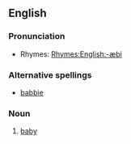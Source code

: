 ==English==

===Pronunciation===
{{IPA|/'bæbi/}}
*Rhymes: [[Rhymes:English:-æbi]]

===Alternative spellings===
*[[babbie]]
===Noun===
{{en-noun|babbies}}

# {{regional}} [[baby]]